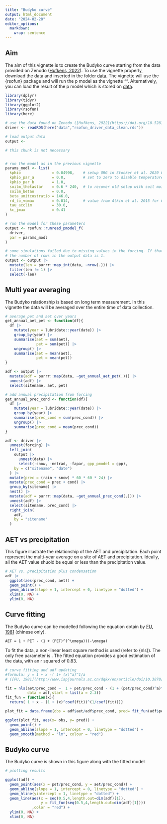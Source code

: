 ---
title: "Budyko curve"
output: html_document
date: "2024-02-28"
editor_options: 
  markdown: 
    wrap: sentence
---

## Aim

The aim of this vignette is to create the Budyko curve starting from the data provided on Zenodo ([Hufkens, 2022](https://doi.org/10.5281/zenodo.8403081)).
To use the vignette properly, download the data and inserted in the folder [data](https://github.com/stineb/rsofundemo/tree/main/data).
The vignette will use the {rsofun} package and will run the p model as the vignette "".
Alternatively, you can load the result of the p model which is stored on [data](https://github.com/stineb/rsofundemo/tree/main/data).

```{r}
library(dplyr)
library(tidyr)
library(ggplot2)
library(rsofun)
library(here)
```

```{r}
# use the data found on Zenodo ([Hufkens, 2022](https://doi.org/10.5281/zenodo.8403081))
driver <- readRDS(here("data","rsofun_driver_data_clean.rds"))
```

```{r}
# load output data
output <- 
```

```{r}
# this chunk is not necessary


# run the model as in the previous vignette
params_modl <- list(
  kphio              = 0.04998,    # setup ORG in Stocker et al. 2020 GMD
  kphio_par_a        = 0.0,        # set to zero to disable temperature-dependence of kphio
  kphio_par_b        = 1.0,
  soilm_thetastar    = 0.6 * 240,  # to recover old setup with soil moisture stress
  soilm_betao        = 0.0,
  beta_unitcostratio = 146.0,
  rd_to_vcmax        = 0.014,      # value from Atkin et al. 2015 for C3 herbaceous
  tau_acclim         = 30.0,
  kc_jmax            = 0.41
)

# run the model for these parameters
output <- rsofun::runread_pmodel_f(
  driver,
  par = params_modl
)

# some simulations failed due to missing values in the forcing. If that happens,
# the number of rows in the output data is 1.
output <- output |>
  mutate(len = purrr::map_int(data, ~nrow(.))) |>
  filter(len != 1) |>
  select(-len)
```

## Multi year averaging

The Budyko relationship is based on long term measurement.
In this vignette the data will be averaged over the entire time of data collection.

```{r}
# average pet and aet over years 
get_annual_aet_pet <- function(df){
  df |>
    mutate(year = lubridate::year(date)) |>
    group_by(year) |>
    summarise(aet = sum(aet),
              pet = sum(pet)) |>
    ungroup() |>
    summarise(aet = mean(aet),
              pet = mean(pet))
}

adf <- output |>
  mutate(adf = purrr::map(data, ~get_annual_aet_pet(.))) |>
  unnest(adf) |>
  select(sitename, aet, pet)

# add annual precipitation from forcing
get_annual_prec_cond <- function(df){
  df |>
    mutate(year = lubridate::year(date)) |>
    group_by(year) |>
    summarise(prec_cond = sum(prec_cond)) |>
    ungroup() |>
    summarise(prec_cond = mean(prec_cond))
}

adf <- driver |>
  unnest(forcing) |>
  left_join(
    output |>
      unnest(data) |>
      select(-snow, -netrad, -fapar, gpp_pmodel = gpp),
    by = c("sitename", "date")
  ) |>
  mutate(prec = (rain + snow) * 60 * 60 * 24) |>
  mutate(prec_cond = prec + cond) |>
  group_by(sitename) |>
  nest() |>
  mutate(adf = purrr::map(data, ~get_annual_prec_cond(.))) |>
  unnest(adf) |>
  select(sitename, prec_cond) |>
  right_join(
    adf,
    by = "sitename"
  )
```

## AET vs precipitation

This figure illustrate the relationship of the AET and precipitation.
Each point represent the multi-year average on a site of AET and precipitation.
Ideally, all the AET value shuold be equal or less than the precipitation value.

```{r}
# AET vs. precipitation plus condensation
adf |>
  ggplot(aes(prec_cond, aet)) +
  geom_point() +
  geom_abline(slope = 1, intercept = 0, linetype = "dotted") +
  xlim(0, NA) +
  ylim(0, NA)
```

## Curve fitting

The Budyko curve can be modelled following the equation obtain by [FU, 1981](http://www.iapjournals.ac.cn/dqkx/en/article/doi/10.3878/j.issn.1006-9895.1981.01.03) (chinese only).

```math
AET = 1 + PET - (1 + (PET)^(^\omega))(-\omega)
```
To fit the data, a non-linear least square method is used (refer to {nls}).
The only free parameter is \omega.
The fitted equation provides a good estimation of the data, with an r squared of 0.83.

```{r}
# curve fitting and adf updating
#formula: y = 1 + x -( 1+ (x)^a)^1/a 
# ([FU, 1981](http://www.iapjournals.ac.cn/dqkx/en/article/doi/10.3878/j.issn.1006-9895.1981.01.03)) chinese only 

fit = nls(aet/prec_cond ~  1 + pet/prec_cond - (1 + (pet/prec_cond)^a)^(1/a),
          data = adf,start = list(a = 2.3))
fit_fun = function(x){
  return( 1 + x - (1 + (x)^coef(fit))^(1/coef(fit)))}

plot_fit = data.frame(obs = adf$aet/adf$prec_cond, pred= fit_fun(adf$pet/adf$prec_cond))

ggplot(plot_fit, aes(x= obs, y= pred)) +
  geom_point() +
  geom_abline(slope = 1, intercept = 0, linetype = "dotted") +
  geom_smooth(method = "lm", colour = "red")

```

## Budyko curve

The Budyko curve is shown in this figure along with the fitted model

```{r}
# plotting results

ggplot(adf) +
  geom_point(aes(x = pet/prec_cond, y = aet/prec_cond)) +
  geom_abline(slope = 1, intercept = 0, linetype = "dotted") +
  geom_hline(yintercept = 1, linetype = "dotted") +
  geom_line(aes(x = seq(0.5,4,length.out=dim(adf)[1]),
                y = fit_fun(seq(0.5,4,length.out=dim(adf)[1])))
            ,color = "red") +
  ylim(0, NA) +
  xlim(0, NA)
```
